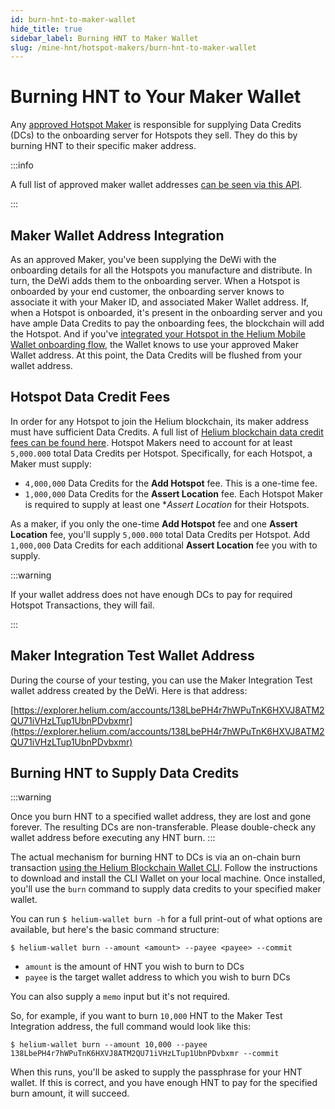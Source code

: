 ```yaml
---
id: burn-hnt-to-maker-wallet
hide_title: true
sidebar_label: Burning HNT to Maker Wallet
slug: /mine-hnt/hotspot-makers/burn-hnt-to-maker-wallet
---
```



# Burning HNT to Your Maker Wallet

Any [approved Hotspot Maker](/mine-hnt/approved-makers) is responsible for supplying Data Credits (DCs) to the onboarding server for Hotspots they sell. They do this by burning HNT to their 
specific maker address. 

:::info 

A full list of approved maker wallet addresses [can be seen via this API](https://onboarding.dewi.org/api/v2/makers).

:::

## Maker Wallet Address Integration

As an approved Maker, you've been supplying the DeWi with the onboarding details for all the Hotspots you manufacture and distribute. In turn, the DeWi adds them to the onboarding server. When a Hotspot is onboarded by your end customer, the onboarding server knows to associate it with your Maker ID, and associated Maker Wallet address. If, when a Hotspot is onboarded, it's present in the onboarding server and you have ample Data Credits to pay the onboarding fees, the blockchain will add the Hotspot. And if you've [integrated your Hotspot in the Helium Mobile Wallet onboarding flow](/mine-hnt/hotspot-makers/hotspot-integration-testing), the Wallet knows to use your approved Maker Wallet address. At this point, the Data Credits will be flushed from your wallet address. 


## Hotspot Data Credit Fees

In order for any Hotspot to join the Helium blockchain, its maker address must have sufficient Data Credits. A full list of [Helium blockchain data credit fees can be found here](/blockchain/transaction-fees). Hotspot Makers need to account for at least `5,000.000` total Data Credits per Hotspot. Specifically, for each Hotspot, a Maker must supply:

* `4,000,000` Data Credits for the **Add Hotspot** fee. This is a one-time fee.
* `1,000,000` Data Credits for the **Assert Location** fee. Each Hotspot Maker is required to supply at least one **Assert Location* for their Hotspots. 

As a maker, if you only the one-time **Add Hotspot** fee and one **Assert Location** fee, you'll supply `5,000.000` total Data Credits per Hotspot. Add `1,000,000` Data Credits for each additional **Assert Location** fee you with to supply.

:::warning 

If your wallet address does not have enough DCs to pay for required Hotspot Transactions, they will fail. 

:::


## Maker Integration Test Wallet Address

During the course of your testing, you can use the Maker Integration Test wallet address created by the DeWi.  Here is that address:


[https://explorer.helium.com/accounts/138LbePH4r7hWPuTnK6HXVJ8ATM2QU71iVHzLTup1UbnPDvbxmr](https://explorer.helium.com/accounts/138LbePH4r7hWPuTnK6HXVJ8ATM2QU71iVHzLTup1UbnPDvbxmr)


## Burning HNT to Supply Data Credits 

:::warning

Once you burn HNT to a specified wallet address, they are lost and gone forever. The resulting DCs are non-transferable. Please double-check any wallet address before executing any HNT burn. 
:::


The actual mechanism for burning HNT to DCs is via an on-chain burn transaction [using the Helium Blockchain Wallet CLI](https://github.com/helium/helium-wallet-rs). Follow the instructions to download and install the CLI Wallet on your local machine. Once installed, you'll use the `burn` command to supply data credits to your specified maker wallet. 

You can run `$ helium-wallet burn -h` for a full print-out of what options are available, but here's the basic command structure:

```shell
$ helium-wallet burn --amount <amount> --payee <payee> --commit
```

* `amount` is the amount of HNT you wish to burn to DCs 
* `payee` is the target wallet address to which you wish to burn DCs

You can also supply a `memo` input but it's not required. 

So, for example, if you want to burn `10,000` HNT to the Maker Test Integration address, the full command would look like this:


```shell
$ helium-wallet burn --amount 10,000 --payee 138LbePH4r7hWPuTnK6HXVJ8ATM2QU71iVHzLTup1UbnPDvbxmr --commit
```

When this runs, you'll be asked to supply the passphrase for your HNT wallet. If this is correct, and you have enough HNT to pay for the specified burn amount, it will succeed. 

